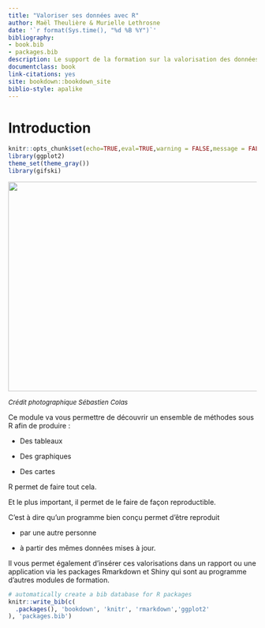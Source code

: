 ```yaml
--- 
title: "Valoriser ses données avec R"
author: Maël Theulière & Murielle Lethrosne
date: '`r format(Sys.time(), "%d %B %Y")`'
bibliography:
- book.bib
- packages.bib
description: Le support de la formation sur la valorisation des données sous R
documentclass: book
link-citations: yes
site: bookdown::bookdown_site
biblio-style: apalike
---
```


# Introduction

```r
knitr::opts_chunk$set(echo=TRUE,eval=TRUE,warning = FALSE,message = FALSE)
library(ggplot2)
theme_set(theme_gray())
library(gifski)
```


![](pic/renard.jpg){#id .class width=640 height=425}

<font size="2"> 
*Crédit photographique Sébastien Colas*
</font> 

Ce module va vous permettre de découvrir un ensemble de méthodes sous R afin de produire : 

- Des tableaux

- Des graphiques

- Des cartes


R permet de faire tout cela.

Et le plus important, il permet de le faire de façon reproductible.

C'est à dire qu'un programme bien conçu permet d'être reproduit 

- par une autre personne 

- à partir des mêmes données mises à jour.

Il vous permet également d'insérer ces valorisations dans un rapport ou une application via les packages Rmarkdown et Shiny qui sont au programme d'autres modules de formation.

```r
# automatically create a bib database for R packages
knitr::write_bib(c(
  .packages(), 'bookdown', 'knitr', 'rmarkdown','ggplot2'
), 'packages.bib')
```
